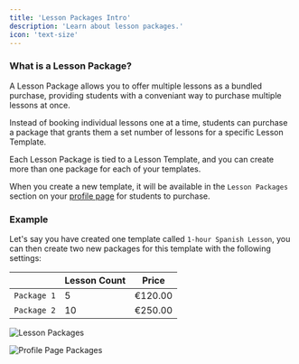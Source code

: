 ```yaml
---
title: 'Lesson Packages Intro'
description: 'Learn about lesson packages.'
icon: 'text-size'
---
```


### What is a Lesson Package?

A Lesson Package allows you to offer multiple lessons as a bundled purchase, providing students with a conveniant way to
purchase multiple lessons at once.

Instead of booking individual lessons one at a time, students can purchase a package that grants them a set number of lessons for a specific Lesson Template.

Each Lesson Package is tied to a Lesson Template, and you can create more than one package for each of your templates.

When you create a new template, it will be available in the `Lesson Packages` section on your [profile page](/profile/profile-page) for students to purchase.

### Example

Let's say you have created one template called `1-hour Spanish Lesson`, you can then create two new packages for this template with the following settings:

|               | **Lesson Count** | **Price** |
|---------------|------------------|-----------|
| `Package 1`     | 5                | €120.00   |
| `Package 2`     | 10               | €250.00   |

![Lesson Packages](/images/lesson-packages.png)

![Profile Page Packages](/images/profile-page-packages.png)

